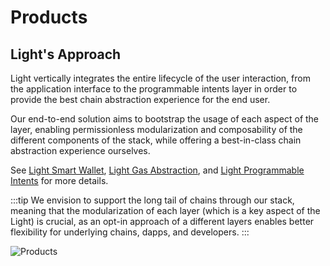 # Products

## Light's Approach

Light vertically integrates the entire lifecycle of the user interaction, from the application interface to the programmable intents layer in order to provide the best chain abstraction experience for the end user.

Our end-to-end solution aims to bootstrap the usage of each aspect of the layer, enabling permissionless modularization and composability of the different components of the stack, while offering a best-in-class chain abstraction experience ourselves.

See [Light Smart Wallet](/light-smart-wallet), [Light Gas Abstraction](/light-gas-abstraction), and [Light Programmable Intents](/light-programmable-intents) for more details.

:::tip
We envision to support the long tail of chains through our stack, meaning that the modularization of each layer (which is a key aspect of the Light) is crucial, as an opt-in approach of a different layers enables better flexibility for underlying chains, dapps, and developers.
:::

![Products](/products.png)
